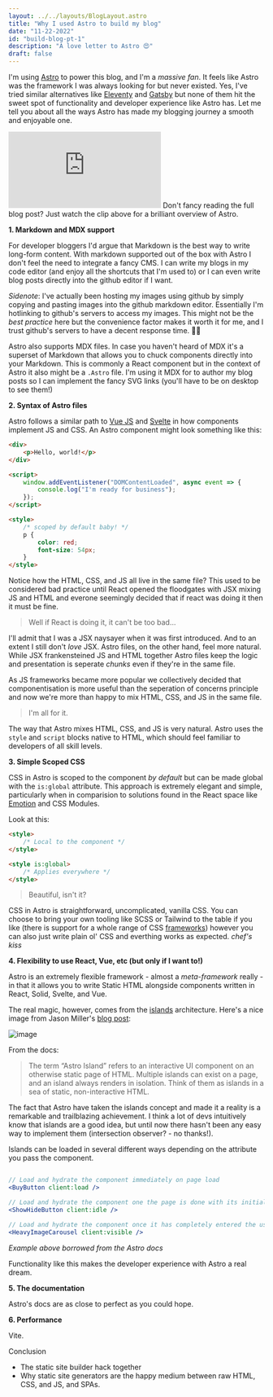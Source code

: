```yaml
---
layout: ../../layouts/BlogLayout.astro
title: "Why I used Astro to build my blog"
date: "11-22-2022"
id: "build-blog-pt-1"
description: "A love letter to Astro 😍"
draft: false
---
```



I'm using [Astro](https://astro.build/) to power this blog, and I'm a _massive fan_. It feels like Astro was the framework I was always looking for but never existed. Yes, I've tried similar alternatives like [Eleventy](https://www.11ty.dev/) and [Gatsby](https://www.gatsbyjs.com/) but none of them hit the sweet spot of functionality and developer experience like Astro has. Let me tell you about all the ways Astro has made my blogging journey a smooth and enjoyable one.

<iframe
	class="video"
	src="https://www.youtube.com/embed/dsTXcSeAZq8"
	title="YouTube video player"
	frameborder="0"
	allow="accelerometer; autoplay; clipboard-write; encrypted-media; gyroscope; picture-in-picture; web-share"
	allowfullscreen
></iframe>
Don't fancy reading the full blog post? Just watch the clip above for a
brilliant overview of Astro.

**1. Markdown and MDX support**

For developer bloggers I'd argue that Markdown is the best way to write long-form content. With markdown supported out of the box with Astro I don't feel the need to integrate a fancy CMS. I can write my blogs in my code editor (and enjoy all the shortcuts that I'm used to) or I can even write blog posts directly into the github editor if I want.

_Sidenote_: I've actually been hosting my images using github by simply copying and pasting images into the github markdown editor. Essentially I'm hotlinking to github's servers to access my images. This might not be the _best practice_ here but the convenience factor makes it worth it for me, and I trust github's servers to have a decent response time. 🤷‍♂️

Astro also supports MDX files. In case you haven't heard of MDX it's a superset of Markdown that allows you to chuck components directly into your Markdown. This is commonly a React component but in the context of Astro it also might be a `.Astro` file. I'm using it MDX for to author my blog posts so I can implement the fancy SVG links (you'll have to be on desktop to see them!)

**2. Syntax of Astro files**

Astro follows a similar path to [Vue JS](https://vuejs.org/) and [Svelte](https://svelte.dev/) in how components implement JS and CSS. An Astro component might look something like this:

```html
<div>
	<p>Hello, world!</p>
</div>

<script>
	window.addEventListener("DOMContentLoaded", async event => {
		console.log("I'm ready for business");
	});
</script>

<style>
	/* scoped by default baby! */
	p {
		color: red;
		font-size: 54px;
	}
</style>
```

Notice how the HTML, CSS, and JS all live in the same file? This used to be considered bad practice until React opened the floodgates with JSX mixing JS and HTML and everone seemingly decided that if react was doing it then it must be fine.

> Well if React is doing it, it can't be too bad...

I'll admit that I was a JSX naysayer when it was first introduced. And to an extent I still don't _love_ JSX. Astro files, on the other hand, feel more natural. While JSX frankensteined JS and HTML together Astro files keep the logic and presentation is seperate _chunks_ even if they're in the same file.

As JS frameworks became more popular we collectively decided that componentisation is more useful than the seperation of concerns principle and now we're more than happy to mix HTML, CSS, and JS in the same file.

> I'm all for it.

The way that Astro mixes HTML, CSS, and JS is very natural. Astro uses the `style` and `script` blocks native to HTML, which should feel familiar to developers of all skill levels.

**3. Simple Scoped CSS**

CSS in Astro is scoped to the component _by default_ but can be made global with the `is:global` attribute. This approach is extremely elegant and simple, particularly when in comparision to solutions found in the React space like [Emotion](https://emotion.sh/docs/introduction) and CSS Modules.

Look at this:

```html
<style>
	/* Local to the component */
</style>

<style is:global>
	/* Applies everywhere */
</style>
```

> Beautiful, isn't it?

CSS in Astro is straightforward, uncomplicated, vanilla CSS. You can choose to bring your own tooling like SCSS or Tailwind to the table if you like (there is support for a whole range of CSS [frameworks](https://docs.astro.build/en/guides/styling/#css-integrations)) however you can also just write plain ol' CSS and everthing works as expected. _chef's kiss_

**4. Flexibility to use React, Vue, etc (but only if I want to!)**

Astro is an extremely flexible framework - almost a _meta-framework_ really - in that it allows you to write Static HTML alongside components written in React, Solid, Svelte, and Vue.

The real magic, however, comes from the [islands](https://docs.astro.build/en/concepts/islands/) architecture. Here's a nice image from Jason Miller's [blog post](https://jasonformat.com/islands-architecture/):

![image](https://user-images.githubusercontent.com/20733264/210506987-a12df9ad-2b7b-45c7-89d4-e1425732c2ff.png)

From the docs:

> The term “Astro Island” refers to an interactive UI component on an otherwise static page of HTML. Multiple islands can exist on a page, and an island always renders in isolation. Think of them as islands in a sea of static, non-interactive HTML.

The fact that Astro have taken the islands concept and made it a reality is a remarkable and trailblazing achievement. I think a lot of devs intuitively know that islands are a good idea, but until now there hasn't been any easy way to implement them (intersection observer? - no thanks!).

Islands can be loaded in several different ways depending on the attribute you pass the component.

```jsx

// Load and hydrate the component immediately on page load
<BuyButton client:load />

// Load and hydrate the component one the page is done with its initial load
<ShowHideButton client:idle />

// Load and hydrate the component once it has completely entered the user's viewport.
<HeavyImageCarousel client:visible />
```

_Example above borrowed from the Astro docs_

Functionality like this makes the developer experience with Astro a real dream.

**5. The documentation**

Astro's docs are as close to perfect as you could hope.

**6. Performance**

Vite.

Conclusion

-   The static site builder hack together
-   Why static site generators are the happy medium between raw HTML, CSS, and JS, and SPAs.
